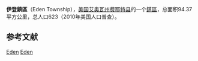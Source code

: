{{Infobox settlement
|official_name            = 伊登鎮區
|native_name = Eden Township
|settlement_type          = [[鎮區_(美国)|鎮區]]
|nickname                 = 
|motto                    =

|image_map                = Map highlighting Eden Township, Fayette County, Iowa.svg
|mapsize                  = 
|map_caption              = 
|image_map1               = 
|mapsize1                 = 
|map_caption1             =

<!-- Location -->
|coordinates_display      = inline,title
|coordinates_region       = US-IA
|subdivision_type         = 国家
|subdivision_name         = 美国
|subdivision_type1        = [[美国行政区划|州]]
|subdivision_name1        = 艾奥瓦州
|subdivision_type2        = [[艾奥瓦州行政区划|县]]
|subdivision_name2        = [[費耶特縣_(愛阿華州)|费耶特县]]

|area_footnotes           = 
|area_magnitude           = 
|area_total_km2           = 94.37
|area_land_km2            = 94.37
|area_water_km2           = 0

|population_as_of         = 2010年
|population_footnotes     = 
|population_total         = 623
|population_density_km2   = 7

|elevation_m              = 311
|latd                     = 43
|latm                     = 02
|lats                     = 27
|latNS                    = N
|longd                    = 92
|longm                    = 01
|longs                    = 14
|longEW                   = W

}}
'''伊登鎮區'''（Eden Township），[[美国|美国]][[艾奥瓦州|艾奥瓦州]][[費耶特縣_(愛阿華州)|费耶特县]]的一个[[鎮區_(美国)|鎮區]]，总面积94.37平方公里，总人口623（2010年美国人口普查）。

==参考文献==
{{reflist}}

{{費耶特縣 (愛荷華州)}}

[[Category:費耶特縣鎮區_(艾奧瓦州)|Eden]]
[[Category:艾奧瓦州鎮區|Eden]]